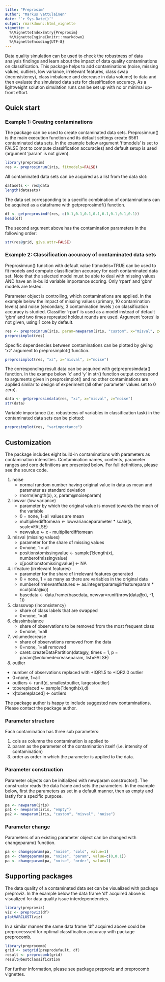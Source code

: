 ```yaml
---
title: "Preprosim"
author: "Markus Vattulainen"
date: "`r Sys.Date()`"
output: rmarkdown::html_vignette
vignette: >
  %\VignetteIndexEntry{Preprosim}
  %\VignetteEngine{knitr::rmarkdown}
  %\VignetteEncoding{UTF-8}
---
```


Data quality simulation can be used to check the robustness of data
analysis findings and learn about the impact of data quality contaminations on
classification. This package helps to add contaminations (noise, missing values,
outliers, low variance, irrelevant features, class swap (inconsistency), class
imbalance and decrease in data volume) to data and then evaluate the simulated
data sets for classification accuracy. As a lightweight solution simulation runs
can be set up with no or minimal up-front effort.

## Quick start

### Example 1: Creating contaminations

The package can be used to create contaminated data sets. Preprosimrun() is the main execution function and its 
default settings create 6561 contaminated data sets. In the example below argument 'fitmodels' is set to FALSE 
(not to compute classification accuracies) and default setup is used 
(argument 'param' is not given).

```r
library(preprosim)
res <- preprosimrun(iris, fitmodels=FALSE)
```

All contaminated data sets can be acquired as a list from the data slot:
```r
datasets <- res@data
length(datasets)
```

The data set corresponding to a specific combination of contaminations can 
be acquired as a dataframe with getpreprosimdf() function. 

```r
df <- getpreprosimdf(res, c(0.1,0.1,0.1,0.1,0.1,0.1,0.1,0.1))
head(df)
```

The second argument above has the contamination parameters in the following order:
```r
str(res@grid, give.attr=FALSE)
```

### Example 2: Classification accuracy of contaminated data sets

Preprosimrun() function with default value fitmodels=TRUE can be used
to fit models and compute classification accuracy for each contaminated data set.
Note that the selected model must be able to deal with missing values AND have an in-build
variable importance scoring. Only 'rpart' and 'gbm' models are tested. 

Parameter object is controlling, which contaminations are applied. In the example below the impact of missing values (primary, 10 contamination levels) and noise (secondary, 3 contamination levels ) on classification accuracy is studied.  Classifier 'rpart' is used as a model instead of default 'gbm' and two times repreated  holdout rounds are used. Argument 'cores' is not given, using 1 core by default.
 
```r
res <- preprosimrun(iris, param=newparam(iris, "custom", x="misval", z="noise"), caretmodel="rpart", holdoutrounds = 2, verbose=FALSE)
preprosimplot(res)
```

Specific dependencies between contaminations can be plotted by giving 'xz' argument to preprosimplot() function.

```r
preprosimplot(res, "xz", x="misval", z="noise")
```

The corresponding result data can be acquired with getpreprosimdata() function. 
In the exampe below 'x' and 'y' in str() function output correspond to arguments given in preprosimplot() and no other 
contaminations are applied similar to design of experiment (all other parameter values set to 0 zero).

```r
data <- getpreprosimdata(res, "xz", x="misval", z="noise")
str(data)
```

Variable importance (i.e. robustness of variables in classification task) in the contaminated data sets can be plotted:

```r
preprosimplot(res, "varimportance")
```

## Customization

The package includes eight build-in contaminations with parameters as contamination intensities.
Contamination names, contents, parameter ranges and core definitions are presented below. For
full definitions, please see the source code.

1. noise
   + normal random number having original value in data as mean and parameter as standard deviation
   + rnorm(length(x), x, param@noiseparam)
2. lowvar (low variance)
   + parameter by which the original value is moved towards the mean of the variable
   + 0 = none, 1=all values are mean
   + multiplierdifftomean <- lowvarianceparameter * scale(x, scale=FALSE)
   + newvalue <- x - multiplierdifftomean
3. misval (missing values)
   + parameter for the share of missing values
   + 0=none, 1 = all
   + positionstomissingvalue <- sample(1:length(x), numberofmissingvalue)
   + x[positionstomissingvalue] <- NA
4. irfeature (irrelevant features)
   + parameter for the share of irrelevant features generated
   + 0 = none, 1 = as many as there are variables in the original data
   + numberofirrelevantfeatures <- as.integer(param@irfeatureparam * ncol(data@x))
   + basedata <- data.frame(basedata, newvar=runif(nrow(data@x), -1, 1))
5. classswap (inconsistency)
   + share of class labels that are swapped
   + 0=none, 1=all 
6. classimbalance
   + share of observations to be removed from the most frequent class
   + 0=none, 1=all
7. volumedecrease
   + share of observations removed from the data
   + 0=none, 1=all removed
   + caret::createDataPartition(data@y, times = 1, p = param@volumedecreaseparam, list=FALSE)
8.  outlier
   + number of observations replaced with +IQR1.5 to +IQR2.0 outlier
   + 0=none, 1=all
   + outliers <- runif(d, smallestoutlier, largestoutlier)
   + tobereplaced <- sample(1:length(x),d)
   + x[tobereplaced] <- outliers

The package author is happy to include suggested new contaminations. Please contact the package author. 

### Parameter structure

Each contamination has three sub parameters: 

1. cols as columns the contamination is applied to
2. param as the parameter of the contamination itself (i.e. intensity of contamination)
3. order as order in which the parameter is applied to the data.

### Parameter construction

Parameter objects can be initialized with newparam constructor(). The constructor
reads the data frame and sets the parameters. In the example below, first the parameters 
as set in a default manner, then as empty and lastly for a specific purpose.

```r
pa <- newparam(iris)
pa1 <- newparam(iris, "empty")
pa2 <- newparam(iris, "custom", "misval", "noise")
```

### Parameter change

Parameters of an existing parameter object can be changed with changeparam() function.

```r
pa <- changeparam(pa, "noise", "cols", value=1)
pa <- changeparam(pa, "noise", "param", value=c(0,0.1))
pa <- changeparam(pa, "noise", "order", value=1)
```

## Supporting packages

The data quality of a contaminated data set can be visualized with package preproviz.
In the example below the data frame 'df' acquired above is visualized for data quality issue
interdependencies.

```r
library(preproviz)
viz <- preproviz(df)
plotVARCLUST(viz)
```

In a similar manner the same data frame 'df' acquired above could be preprocesssed for
optimal classification accuracy with package preprocomb.

```r
library(preprocomb)
grid <- setgrid(preprodefault, df)
result <- preprocomb(grid)
result@bestclassification
```
 
For further information, please see package preproviz and preprocomb vignettes.


